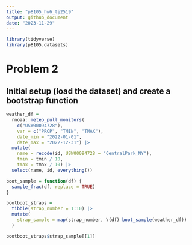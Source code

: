 ```yaml
---
title: "p8105_hw6_tj2519"
output: github_document
date: "2023-11-29"
---
```


```r
library(tidyverse)
library(p8105.datasets)
```

# Problem 2
## Initial setup (load the dataset) and create a bootstrap function
```r
weather_df = 
  rnoaa::meteo_pull_monitors(
    c("USW00094728"),
    var = c("PRCP", "TMIN", "TMAX"), 
    date_min = "2022-01-01",
    date_max = "2022-12-31") |>
  mutate(
    name = recode(id, USW00094728 = "CentralPark_NY"),
    tmin = tmin / 10,
    tmax = tmax / 10) |>
  select(name, id, everything())

boot_sample = function(df) {
  sample_frac(df, replace = TRUE)
}

bootboot_straps = 
  tibble(strap_number = 1:10) |> 
  mutate(
    strap_sample = map(strap_number, \(df) boot_sample(weather_df))
  )

bootboot_straps$strap_sample[[1]]
```



